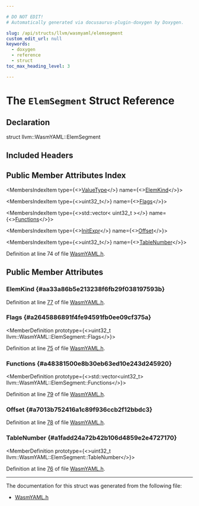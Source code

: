 ```yaml
---

# DO NOT EDIT!
# Automatically generated via docusaurus-plugin-doxygen by Doxygen.

slug: /api/structs/llvm/wasmyaml/elemsegment
custom_edit_url: null
keywords:
  - doxygen
  - reference
  - struct
toc_max_heading_level: 3

---
```





# The `ElemSegment` Struct Reference

<DoxygenPage pluginConfig={pluginConfig}>



## Declaration

<CodeBlock>struct llvm::WasmYAML::ElemSegment</CodeBlock>

## Included Headers

<IncludesList>
<IncludesListItem
  filePath="llvm/ObjectYAML/WasmYAML.h"
  permalink="/docs/api/files/include/include/llvm/include/llvm/objectyaml/wasmyaml-h"
  isLocal="true" />
</IncludesList>

## Public Member Attributes Index

<MembersIndex>

<MembersIndexItem
  type={<><a href="/docs/api/namespaces/llvm/#ad18871060ac1b051c7322cc6ad71e11c">ValueType</a></>}
  name={<><a href="#aa33a86b5e213238f6fb29f038197593b">ElemKind</a></>}>
</MembersIndexItem>

<MembersIndexItem
  type={<>uint32&#95;t</>}
  name={<><a href="#a2645886891f4fe94591fb0ee09cf375a">Flags</a></>}>
</MembersIndexItem>

<MembersIndexItem
  type={<>std::vector&lt; uint32&#95;t &gt;</>}
  name={<><a href="#a48381500e8b30eb63ed10e243d245920">Functions</a></>}>
</MembersIndexItem>

<MembersIndexItem
  type={<><a href="/docs/api/structs/llvm/wasmyaml/initexpr">InitExpr</a></>}
  name={<><a href="#a7013b752416a1c89f936ccb2f12bbdc3">Offset</a></>}>
</MembersIndexItem>

<MembersIndexItem
  type={<>uint32&#95;t</>}
  name={<><a href="#a1fadd24a72b42b106d4859e2e4727170">TableNumber</a></>}>
</MembersIndexItem>

</MembersIndex>


Definition at line 74 of file <a href="/docs/api/files/include/include/llvm/include/llvm/objectyaml/wasmyaml-h">WasmYAML.h</a>.

<SectionDefinition>

## Public Member Attributes

### ElemKind {#aa33a86b5e213238f6fb29f038197593b}

<MemberDefinition
  prototype="ValueType llvm::WasmYAML::ElemSegment::ElemKind">

Definition at line <a href="/docs/api/files/include/include/llvm/include/llvm/objectyaml/wasmyaml-h/#l00077">77</a> of file <a href="/docs/api/files/include/include/llvm/include/llvm/objectyaml/wasmyaml-h">WasmYAML.h</a>.
</MemberDefinition>

### Flags {#a2645886891f4fe94591fb0ee09cf375a}

<MemberDefinition
  prototype={<>uint32&#95;t llvm::WasmYAML::ElemSegment::Flags</>}>

Definition at line <a href="/docs/api/files/include/include/llvm/include/llvm/objectyaml/wasmyaml-h/#l00075">75</a> of file <a href="/docs/api/files/include/include/llvm/include/llvm/objectyaml/wasmyaml-h">WasmYAML.h</a>.
</MemberDefinition>

### Functions {#a48381500e8b30eb63ed10e243d245920}

<MemberDefinition
  prototype={<>std::vector&lt;uint32&#95;t&gt; llvm::WasmYAML::ElemSegment::Functions</>}>

Definition at line <a href="/docs/api/files/include/include/llvm/include/llvm/objectyaml/wasmyaml-h/#l00079">79</a> of file <a href="/docs/api/files/include/include/llvm/include/llvm/objectyaml/wasmyaml-h">WasmYAML.h</a>.
</MemberDefinition>

### Offset {#a7013b752416a1c89f936ccb2f12bbdc3}

<MemberDefinition
  prototype="InitExpr llvm::WasmYAML::ElemSegment::Offset">

Definition at line <a href="/docs/api/files/include/include/llvm/include/llvm/objectyaml/wasmyaml-h/#l00078">78</a> of file <a href="/docs/api/files/include/include/llvm/include/llvm/objectyaml/wasmyaml-h">WasmYAML.h</a>.
</MemberDefinition>

### TableNumber {#a1fadd24a72b42b106d4859e2e4727170}

<MemberDefinition
  prototype={<>uint32&#95;t llvm::WasmYAML::ElemSegment::TableNumber</>}>

Definition at line <a href="/docs/api/files/include/include/llvm/include/llvm/objectyaml/wasmyaml-h/#l00076">76</a> of file <a href="/docs/api/files/include/include/llvm/include/llvm/objectyaml/wasmyaml-h">WasmYAML.h</a>.
</MemberDefinition>

</SectionDefinition>

<hr/>

The documentation for this struct was generated from the following file:

<ul>
<li><a href="/docs/api/files/include/include/llvm/include/llvm/objectyaml/wasmyaml-h">WasmYAML.h</a></li>
</ul>

</DoxygenPage>
